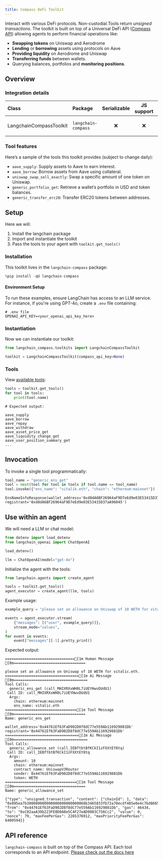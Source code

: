 ```yaml
---
title: Compass DeFi Toolkit
---
```


Interact with various DeFi protocols. Non-custodial.Tools return *unsigned transactions*. The toolkit is built on top of a Universal DeFi API ([Compass API](https://api.compasslabs.ai/)) allowing agents to perform financial operations like:

- **Swapping tokens** on Uniswap and Aerodrome
- **Lending** or **borrowing** assets using protocols on Aave
- **Providing liquidity** on Aerodrome and Uniswap
- **Transferring funds** between wallets.
- Querying balances, portfolios and **monitoring positions**.

## Overview

### Integration details

| Class                    | Package             | Serializable | JS support |                                         Version                                         |
|:-------------------------|:--------------------| :---: | :---: |:----------------------------------------------------------------------------------------------:|
| LangchainCompassToolkit  | `langchain-compass` | ❌ | ❌ | ![PyPI - Version](https://img.shields.io/pypi/v/langchain-compass?style=flat-square&label=%20) |

### Tool features

Here’s a sample of the tools this toolkit provides (subject to change daily):

- `aave_supply`: Supply assets to Aave to earn interest.
- `aave_borrow`: Borrow assets from Aave using collateral.
- `uniswap_swap_sell_exactly`: Swap a specific amount of one token on Uniswap.
- `generic_portfolio_get`: Retrieve a wallet’s portfolio in USD and token balances.
- `generic_transfer_erc20`: Transfer ERC20 tokens between addresses.

## Setup

Here we will:

1. Install the langchain package
2. Import and instantiate the toolkit
3. Pass the tools to your agent with `toolkit.get_tools()`

### Installation

This toolkit lives in the `langchain-compass` package:

```python
%pip install -qU langchain-compass
```

#### Environment Setup

To run these examples, ensure LangChain has access to an LLM service. For instance, if you're using GPT-4o, create a `.env` file containing:

```plaintext
# .env file
OPENAI_API_KEY=<your_openai_api_key_here>
```

### Instantiation

Now we can instantiate our toolkit:

```python
from langchain_compass.toolkits import LangchainCompassToolkit

toolkit = LangchainCompassToolkit(compass_api_key=None)
```

### Tools

View [available tools](#tool-features):

```python
tools = toolkit.get_tools()
for tool in tools:
    print(tool.name)
```

```
# Expected output:

aave_supply
aave_borrow
aave_repay
aave_withdraw
aave_asset_price_get
aave_liquidity_change_get
aave_user_position_summary_get
...
```

## Invocation

To invoke a single tool programmatically:

```python
tool_name = "generic_ens_get"
tool = next(tool for tool in tools if tool.name == tool_name)
tool.invoke({"ens_name": "vitalik.eth", "chain": "ethereum:mainnet"})
```

```output
EnsNameInfoResponse(wallet_address='0xd8dA6BF26964aF9D7eEd9e03E53415D37aA96045', registrant='0xd8dA6BF26964aF9D7eEd9e03E53415D37aA96045')
```

## Use within an agent

We will need a LLM or chat model:

```python
from dotenv import load_dotenv
from langchain_openai import ChatOpenAI

load_dotenv()

llm = ChatOpenAI(model="gpt-4o")
```

Initialize the agent with the tools:

```python
from langchain.agents import create_agent

tools = toolkit.get_tools()
agent_executor = create_agent(llm, tools)
```

Example usage:

```python
example_query = "please set an allowance on Uniswap of 10 WETH for vitalic.eth."  # spelt wrong intentionally

events = agent_executor.stream(
    {"messages": [("user", example_query)]},
    stream_mode="values",
)
for event in events:
    event["messages"][-1].pretty_print()
```

Expected output:

```
================================[1m Human Message [0m=================================

please set an allowance on Uniswap of 10 WETH for vitalic.eth.
==================================[1m Ai Message [0m==================================
Tool Calls:
  generic_ens_get (call_MHIXRXxWH0L7iUEYHwvDUdU1)
 Call ID: call_MHIXRXxWH0L7iUEYHwvDUdU1
  Args:
    chain: ethereum:mainnet
    ens_name: vitalic.eth
=================================[1m Tool Message [0m=================================
Name: generic_ens_get

wallet_address='0x44761Ef63FaD902D8f8dC77e559Ab116929881Db' registrant='0x44761Ef63FaD902D8f8dC77e559Ab116929881Db'
==================================[1m Ai Message [0m==================================
Tool Calls:
  generic_allowance_set (call_IEBftbtBfKCkI1zFXXtEY8tq)
 Call ID: call_IEBftbtBfKCkI1zFXXtEY8tq
  Args:
    amount: 10
    chain: ethereum:mainnet
    contract_name: UniswapV3Router
    sender: 0x44761Ef63FaD902D8f8dC77e559Ab116929881Db
    token: WETH
=================================[1m Tool Message [0m=================================
Name: generic_allowance_set

{"type": "unsigned_transaction", "content": {"chainId": 1, "data": "0x095ea7b300000000000000000000000068b3465833fb72a70ecdf485e0e4c7bd8665fc450000000000000000000000000000000000000000000000008ac7230489e80000", "from": "0x44761Ef63FaD902D8f8dC77e559Ab116929881Db", "gas": 46434, "to": "0xC02aaA39b223FE8D0A0e5C4F27eAD9083C756Cc2", "value": 0, "nonce": 79, "maxFeePerGas": 2265376912, "maxPriorityFeePerGas": 6400594}}

```

## API reference

`langchain-compass` is built on top of the Compass API. Each tool corresponds to an API endpoint. [Please check out the docs here](https://api.compasslabs.ai/)
